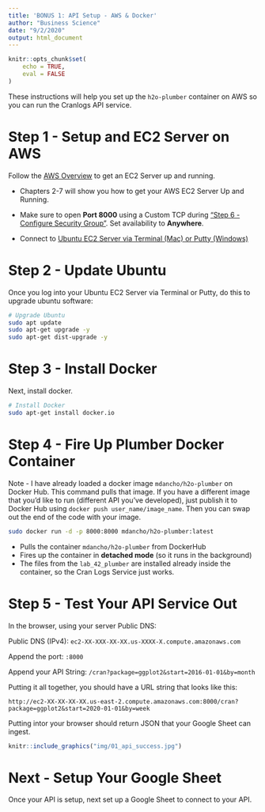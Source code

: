 ```yaml
---
title: 'BONUS 1: API Setup - AWS & Docker'
author: "Business Science"
date: "9/2/2020"
output: html_document
---
```


```r
knitr::opts_chunk$set(
    echo = TRUE,
    eval = FALSE
)
```

These instructions will help you set up the `h2o-plumber` container on AWS so you can run the Cranlogs API service.

# Step 1 - Setup and EC2 Server on AWS 

Follow the [AWS Overview](https://business-science.github.io/shiny-production-with-aws-book/aws-overview.html) to get an EC2 Server up and running. 

- Chapters 2-7 will show you how to get your AWS EC2 Server Up and Running. 

- Make sure to open __Port 8000__ using a Custom TCP during ["Step 6 - Configure Security Group"](https://business-science.github.io/shiny-production-with-aws-book/aws-ec2-server-setup.html#step-6---configure-security-group). Set availability to __Anywhere__.

- Connect to [Ubuntu EC2 Server via Terminal (Mac) or Putty (Windows)](https://business-science.github.io/shiny-production-with-aws-book/connecting-to-ec2-with-ssh-secure-shell.html) 

# Step 2 - Update Ubuntu 

Once you log into your Ubuntu EC2 Server via Terminal or Putty, do this to upgrade ubuntu software:

```bash
# Upgrade Ubuntu
sudo apt update
sudo apt-get upgrade -y
sudo apt-get dist-upgrade -y
```


# Step 3 - Install Docker

Next, install docker. 

```bash
# Install Docker
sudo apt-get install docker.io
```

# Step 4 - Fire Up Plumber Docker Container

Note - I have already loaded a docker image `mdancho/h2o-plumber` on Docker Hub. This command pulls that image. If you have a different image that you'd like to run (different API you've developed), just publish it to Docker Hub using `docker push user_name/image_name`. Then you can swap out the end of the code with your image.

```bash
sudo docker run -d -p 8000:8000 mdancho/h2o-plumber:latest
```

- Pulls the container `mdancho/h2o-plumber` from DockerHub
- Fires up the container in __detached mode__ (so it runs in the background)
- The files from the `lab_42_plumber` are installed already inside the container, so the Cran Logs Service just works.

# Step 5 - Test Your API Service Out

In the browser, using your server Public DNS:

Public DNS (IPv4): 
`ec2-XX-XXX-XX-XX.us-XXXX-X.compute.amazonaws.com`

Append the port: `:8000`

Append your API String: `/cran?package=ggplot2&start=2016-01-01&by=month`

Putting it all together, you should have a URL string that looks like this:

`http://ec2-XX-XX-XX-XX.us-east-2.compute.amazonaws.com:8000/cran?package=ggplot2&start=2020-01-01&by=week`

Putting intor your browser should return JSON that your Google Sheet can ingest.

```r
knitr::include_graphics("img/01_api_success.jpg")
```


# Next - Setup Your Google Sheet

Once your API is setup, next set up a Google Sheet to connect to your API.  

